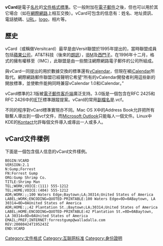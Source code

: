 {{unreferenced|time=2014-07-14T02:27:05+00:00}}
{{update|time=2014-07-14T02:27:05+00:00}}
{{lowercase|title=vCard}}
{{Infobox file format
| name = vCard
| icon =
| extension = .vcf, .vcard
| mime = text/x-vcard<br />text/directory;profile=vCard<br />text/directory
| type code = vCrd
| uniform type = public.vcard
| owner = {{link-en|網際網路郵件聯盟|Internet Mail Consortium}}
| genre = 電子[[名片|名片]]
| container for = 聯絡資訊
| contained by =
| extended from =
| extended to =
| standard =
}}

'''vCard'''是電子[[名片|名片]]的[[文件檔案格式|文件格式標準]]。它一般附加在[[電子郵件|電子郵件]]之後，但也可以用於其它場合（如在[[網際網路|網際網路]]上相互交換）。vCard可包含的信息有：姓名、地址資訊、電話號碼、[[URL|URL]]，[[logo|logo]]，相片等。

== 歷史 ==
vCard（或稱做Versitcard）最早是由Versit聯盟於1995年提出的，當時聯盟成員包括[[蘋果公司|蘋果公司]]，AT&T科技（後來的[[朗訊|朗訊]]），[[IBM|IBM]]及[[西門子|西門子]]。在1996年十二月，格式的擁有權移至{{link-en|網際網路郵件聯盟|Internet Mail Consortium}}（IMC），此聯盟是由一些關注網際網路電子郵件的公司所組成。

與vCard一同提出的用於數據交換的標準還有[[vCalendar|vCalendar]]，但現在被[[iCalendar|iCalendar]]所取代。網際網路郵件聯盟已經聲明它希望“所有的vCalendar開發者利用這些新的開放標準，並使軟件能夠同時兼容vCalendar 1.0和iCalendar。”

vCard標準的2.1版被[[電子郵件客戶端|電子郵件客戶端]]廣泛支持。3.0版是一個包含在RFC 2425和RFC 2426中的[[IETF|IETF]]標準跟蹤提案。vCard的常用[[副檔名|副檔名]]是.vcf。

不同的程序對vCard標準實現亦不同。Mac OS X中的Address Book允許把所有聯繫人導出到一個vcf文件，而[[Microsoft_Outlook|Microsoft Outlook]]只能每人一個文件。Linux中KDE的[[Kontact|Kontact]]允許每個文件導入或導出一人或多人。

== vCard文件樣例 ==
下面是一個包含個人信息的vCard文件樣例。

<pre>
BEGIN:VCARD
VERSION:2.1
N:Gump;Forrest
FN:Forrest Gump
ORG:Gump Shrimp Co.
TITLE:Shrimp Man
TEL;WORK;VOICE:(111) 555-1212
TEL;HOME;VOICE:(404) 555-1212
ADR;WORK:;;100 Waters Edge;Baytown;LA;30314;United States of America
LABEL;WORK;ENCODING=QUOTED-PRINTABLE:100 Waters Edge=0D=0ABaytown, LA 30314=0D=0AUnited States of America
ADR;HOME:;;42 Plantation St.;Baytown;LA;30314;United States of America
LABEL;HOME;ENCODING=QUOTED-PRINTABLE:42 Plantation St.=0D=0ABaytown, LA 30314=0D=0AUnited States of America
EMAIL;PREF;INTERNET:forrestgump@walladalla.com
REV:20080424T195243Z
END:VCARD
</pre>

[[Category:文件格式|Category:文件格式]]
[[Category:互联网标准|Category:互联网标准]]
[[Category:身份證明|Category:身份證明]]